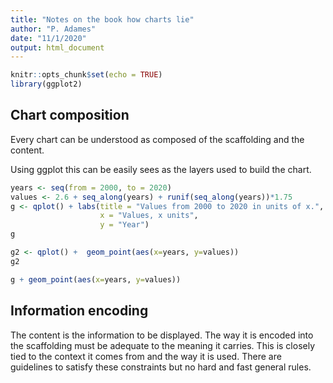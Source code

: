 ```yaml
---
title: "Notes on the book how charts lie"
author: "P. Adames"
date: "11/1/2020"
output: html_document
---
```


```r
knitr::opts_chunk$set(echo = TRUE)
library(ggplot2)
```

## Chart composition

Every chart can be understood as composed of the scaffolding and the content.

Using ggplot this can be easily sees as the layers used to build the chart.

```r
years <- seq(from = 2000, to = 2020)
values <- 2.6 + seq_along(years) + runif(seq_along(years))*1.75
g <- qplot() + labs(title = "Values from 2000 to 2020 in units of x.",
                    x = "Values, x units",
                    y = "Year")
g
```

```r
g2 <- qplot() +  geom_point(aes(x=years, y=values))
g2
```

```r
g + geom_point(aes(x=years, y=values))
```

## Information encoding

The content is the information to be displayed. The way it is encoded into the scaffolding must be adequate to the meaning it carries. This is closely tied to the context it comes from and the way it is used. There are guidelines to satisfy these constraints but no hard and fast general rules.


